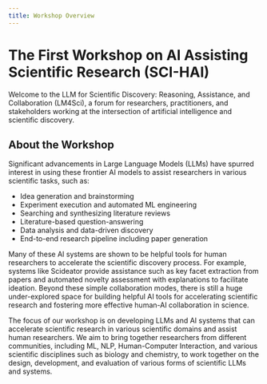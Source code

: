 ```yaml
---
title: Workshop Overview
---
```


# The First Workshop on AI Assisting Scientific Research (SCI-HAI)

Welcome to the LLM for Scientific Discovery: Reasoning, Assistance, and Collaboration (LM4Sci), a forum for researchers, practitioners, and stakeholders working at the intersection of artificial intelligence and scientific discovery.

## About the Workshop

Significant advancements in Large Language Models (LLMs) have spurred interest in using these frontier AI models to assist researchers in various scientific tasks, such as:

- Idea generation and brainstorming
- Experiment execution and automated ML engineering
- Searching and synthesizing literature reviews
- Literature-based question-answering
- Data analysis and data-driven discovery
- End-to-end research pipeline including paper generation

Many of these AI systems are shown to be helpful tools for human researchers to accelerate the scientific discovery process. For example, systems like Scideator provide assistance such as key facet extraction from papers and automated novelty assessment with explanations to facilitate ideation. Beyond these simple collaboration modes, there is still a huge under-explored space for building helpful AI tools for accelerating scientific research and fostering more effective human-AI collaboration in science.

The focus of our workshop is on developing LLMs and AI systems that can accelerate scientific research in various scientific domains and assist human researchers. We aim to bring together researchers from different communities, including ML, NLP, Human-Computer Interaction, and various scientific disciplines such as biology and chemistry, to work together on the design, development, and evaluation of various forms of scientific LLMs and systems.
